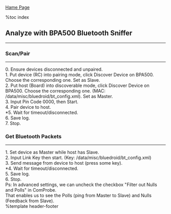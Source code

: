 [[index|Hame Page]]

%toc index

== Analyze with BPA500 Bluetooth Sniffer ==
---------

=== Scan/Pair ===
---------

0.  Ensure devices disconnected and unpaired.<br>
1.  Put device (RC) into pairing mode, click Discover Device on BPA500. Choose the corresponding one. Set as Slave.<br>
2.  Put host (Board) into discoverable mode, click Discover Device on BPA500. Choose the corresponding one. (MAC: /data/misc/bluedroid/bt_config.xml). Set as Master.<br>
3.  Input Pin Code 0000, then Start.<br>
4.  Pair device to host.<br>
*5. Wait for timeout/disconnected.<br>
6.  Save log.<br>
7.  Stop.<br>

=== Get Bluetooth Packets ===
---------------------

1.  Set device as Master while host has Slave.<br>
2.  Input Link Key then start. (Key: /data/misc/bluedroid/bt_config.xml)<br>
3.  Send message from device to host (press some key).<br>
*4. Wait for timeout/disconnected.<br>
5.  Save log.<br>
6.  Stop.<br>

Ps: In advanced settings, we can uncheck the checkbox "Filter out Nulls and Polls" in ComProbe.<br>
That enables us to see the Polls (ping from Master to Slave) and Nulls (Feedback from Slave).<br>

%template header-footer
